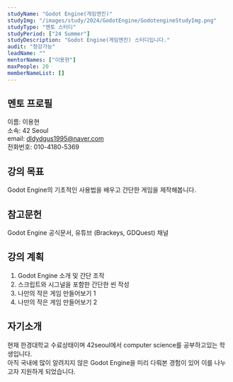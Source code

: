 ```yaml
---
studyName: "Godot Engine(게임엔진)"
studyImg: "/images/study/2024/GodotEngine/GodotengineStudyImg.png"
studyType: "멘토 스터디"
studyPeriod: ["24 Summer"]
studyDescription: "Godot Engine(게임엔진) 스터디입니다."
audit: "청강가능"
leadName: ""
mentorNames: ["이용현"]
maxPeople: 20
memberNameList: []
---
```



## 멘토 프로필
이름: 이용현  
소속: 42 Seoul  
email: dldydgus1995@naver.com  
전화번호: 010-4180-5369  

## 강의 목표
Godot Engine의 기초적인 사용법을 배우고 간단한 게임을 제작해봅니다.

## 참고문헌
Godot Engine 공식문서, 유튜브 (Brackeys, GDQuest) 채널

## 강의 계획
1. Godot Engine 소개 및 간단 조작
2. 스크립트와 시그널을 포함한 간단한 씬 작성
3. 나만의 작은 게임 만들어보기 1
4. 나만의 작은 게임 만들어보기 2

## 자기소개
현재 한경대학교 수료상태이며 42seoul에서 computer science를 공부하고있는 학생입니다.  
아직 국내에 많이 알려지지 않은 Godot Engine을 미리 다뤄본 경험이 있어 이를 나누고자 지원하게 되었습니다.